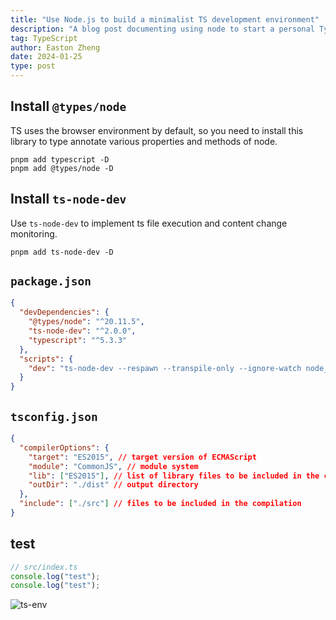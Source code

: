 ```yaml
---
title: "Use Node.js to build a minimalist TS development environment"
description: "A blog post documenting using node to start a personal TypeScript development env"
tag: TypeScript
author: Easton Zheng
date: 2024-01-25
type: post
---
```


## Install `@types/node`

TS uses the browser environment by default, so you need to install this library to type annotate
various properties and methods of node.

```shell
pnpm add typescript -D
pnpm add @types/node -D
```

## Install `ts-node-dev`

Use `ts-node-dev` to implement ts file execution and content change monitoring.

```shell
pnpm add ts-node-dev -D
```

## `package.json`

```json
{
  "devDependencies": {
    "@types/node": "^20.11.5",
    "ts-node-dev": "^2.0.0",
    "typescript": "^5.3.3"
  },
  "scripts": {
    "dev": "ts-node-dev --respawn --transpile-only --ignore-watch node_modules src/index.ts"
  }
}
```

## `tsconfig.json`

```json
{
  "compilerOptions": {
    "target": "ES2015", // target version of ECMAScript
    "module": "CommonJS", // module system
    "lib": ["ES2015"], // list of library files to be included in the compilation
    "outDir": "./dist" // output directory
  },
  "include": ["./src"] // files to be included in the compilation
}
```

## test

```ts
// src/index.ts
console.log("test");
console.log("test");
```

![ts-env](./(images)/ts-env.png)
